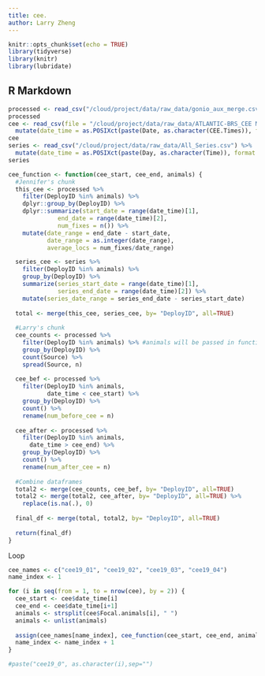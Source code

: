 ```yaml
---
title: cee.
author: Larry Zheng
---
```


```r
knitr::opts_chunk$set(echo = TRUE)
library(tidyverse)
library(knitr)
library(lubridate)
```

## R Markdown

```r
processed <- read_csv("/cloud/project/data/raw_data/gonio_aux_merge.csv")
processed
cee <- read_csv(file = "/cloud/project/data/raw_data/ATLANTIC-BRS_CEE Metadata.csv") %>%
  mutate(date_time = as.POSIXct(paste(Date, as.character(CEE.Times)), format = "%m/%d/%y %H:%M:%S"))
cee
series <- read_csv("/cloud/project/data/raw_data/All_Series.csv") %>%
  mutate(date_time = as.POSIXct(paste(Day, as.character(Time)), format = "%d-%B-%Y %H:%M:%S"))
series
```


```r
cee_function <- function(cee_start, cee_end, animals) {
  #Jennifer's chunk
  this_cee <- processed %>%
    filter(DeployID %in% animals) %>%
    dplyr::group_by(DeployID) %>%
    dplyr::summarize(start_date = range(date_time)[1],
              end_date = range(date_time)[2],
              num_fixes = n()) %>%
    mutate(date_range = end_date - start_date,
           date_range = as.integer(date_range),
           average_locs = num_fixes/date_range)

  series_cee <- series %>%
    filter(DeployID %in% animals) %>%
    group_by(DeployID) %>%
    summarize(series_start_date = range(date_time)[1],
              series_end_date = range(date_time)[2]) %>%
    mutate(series_date_range = series_end_date - series_start_date)
  
  total <- merge(this_cee, series_cee, by= "DeployID", all=TRUE)
  
  #Larry's chunk
  cee_counts <- processed %>%
    filter(DeployID %in% animals) %>% #animals will be passed in function call: animals in a particular CEE
    group_by(DeployID) %>%
    count(Source) %>%
    spread(Source, n)
    
  cee_bef <- processed %>%
    filter(DeployID %in% animals,
           date_time < cee_start) %>%
    group_by(DeployID) %>%
    count() %>%
    rename(num_before_cee = n)
  
  cee_after <- processed %>%
    filter(DeployID %in% animals,
      date_time > cee_end) %>%
    group_by(DeployID) %>%
    count() %>%
    rename(num_after_cee = n)
  
  #Combine dataframes
  total2 <- merge(cee_counts, cee_bef, by= "DeployID", all=TRUE)
  total2 <- merge(total2, cee_after, by= "DeployID", all=TRUE) %>% 
    replace(is.na(.), 0)
  
  final_df <- merge(total, total2, by= "DeployID", all=TRUE)
  
  return(final_df)
}
```


Loop
```r
cee_names <- c("cee19_01", "cee19_02", "cee19_03", "cee19_04")
name_index <- 1

for (i in seq(from = 1, to = nrow(cee), by = 2)) {
  cee_start <- cee$date_time[i]
  cee_end <- cee$date_time[i+1]
  animals <- strsplit(cee$Focal.animals[i], " ")
  animals <- unlist(animals)
  
  assign(cee_names[name_index], cee_function(cee_start, cee_end, animals))
  name_index <- name_index + 1
}

#paste("cee19_0", as.character(i),sep="")
```

